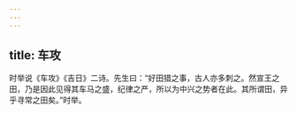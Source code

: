 ```yaml
---
---
---
```

title: 车攻
---







时举说《车攻》《吉日》二诗。先生曰：“好田猎之事，古人亦多刺之。然宣王之田，乃是因此见得其车马之盛，纪律之严，所以为中兴之势者在此。其所谓田，异乎寻常之田矣。”时举。